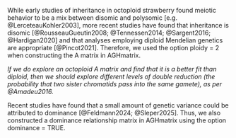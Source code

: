 <!-- Methods -->

While early studies of inheritance in octoploid strawberry found meiotic behavior to be a mix between disomic and polysomic [e.g. @LerceteauKohler2003], more recent studies have found that inheritance is disomic [@RousseauGueutin2008; @Tennessen2014; @Sargent2016; @Hardigan2020] and that analyses employing diploid Mendelian genetics are appropriate [@Pincot2021]. Therefore, we used the option ploidy = 2 when constructing the A matrix in AGHmatrix. 

*If we do explore an octoploid A matrix and find that it is a better fit than diploid, then we should explore different levels of double reduction (the probability that two sister chromatids pass into the same gamete), as per @Amadeu2016.*

Recent studies have found that a small amount of genetic variance could be attributed to dominance [@Feldmann2024; @Sleper2025]. Thus, we also constructed a dominance relationship matrix in AGHmatrix using the option dominance = TRUE. 
